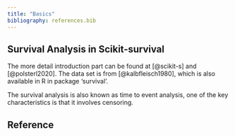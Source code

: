 ```yaml
---
title: "Basics"
bibliography: references.bib
---
```


## Survival Analysis in Scikit-survival

The more detail introduction part can be found at [@scikit-s] and [@polsterl2020]. The data set is from [@kalbfleisch1980], which is also available in R in package 'survival'.

The survival analysis is also known as time to event analysis, one of the key characteristics is that it involves censoring.

```{=tex}
\begin{split}y = \min(t, c) =
\begin{cases}
t & \text{if } \delta = 1 , \\
c & \text{if } \delta = 0 .
\end{cases}\end{split}
```
## Reference
